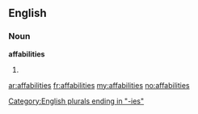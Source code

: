 ==English==

===Noun===
'''affabilities'''

# {{plural of|[[affability]]}}

[[Category:English plurals ending in "-ies"]]

[[ar:affabilities]]
[[fr:affabilities]]
[[my:affabilities]]
[[no:affabilities]]